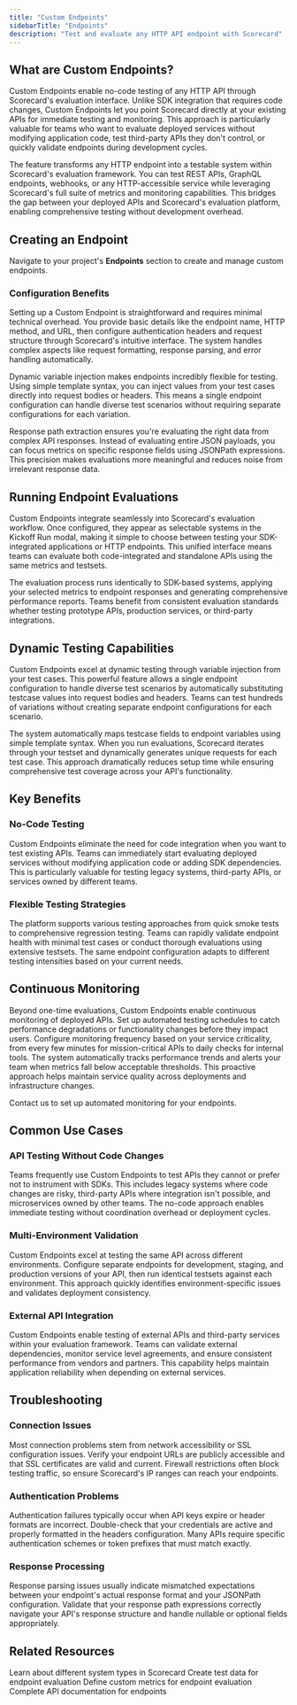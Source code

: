 ```yaml
---
title: "Custom Endpoints"
sidebarTitle: "Endpoints"
description: "Test and evaluate any HTTP API endpoint with Scorecard"
---
```



## What are Custom Endpoints?

Custom Endpoints enable no-code testing of any HTTP API through Scorecard's evaluation interface. Unlike SDK integration that requires code changes, Custom Endpoints let you point Scorecard directly at your existing APIs for immediate testing and monitoring. This approach is particularly valuable for teams who want to evaluate deployed services without modifying application code, test third-party APIs they don't control, or quickly validate endpoints during development cycles.

The feature transforms any HTTP endpoint into a testable system within Scorecard's evaluation framework. You can test REST APIs, GraphQL endpoints, webhooks, or any HTTP-accessible service while leveraging Scorecard's full suite of metrics and monitoring capabilities. This bridges the gap between your deployed APIs and Scorecard's evaluation platform, enabling comprehensive testing without development overhead.

## Creating an Endpoint

Navigate to your project's **Endpoints** section to create and manage custom endpoints.

<DarkLightImage
  lightSrc="/images/endpoints/endpoint-edit-light.png"
  darkSrc="/images/endpoints/endpoint-edit-dark.png"
  caption={null}
  alt="Screenshot of the Edit Endpoint configuration modal"
/>

### Configuration Benefits

Setting up a Custom Endpoint is straightforward and requires minimal technical overhead. You provide basic details like the endpoint name, HTTP method, and URL, then configure authentication headers and request structure through Scorecard's intuitive interface. The system handles complex aspects like request formatting, response parsing, and error handling automatically.

Dynamic variable injection makes endpoints incredibly flexible for testing. Using simple template syntax, you can inject values from your test cases directly into request bodies or headers. This means a single endpoint configuration can handle diverse test scenarios without requiring separate configurations for each variation.

Response path extraction ensures you're evaluating the right data from complex API responses. Instead of evaluating entire JSON payloads, you can focus metrics on specific response fields using JSONPath expressions. This precision makes evaluations more meaningful and reduces noise from irrelevant response data.

## Running Endpoint Evaluations

Custom Endpoints integrate seamlessly into Scorecard's evaluation workflow. Once configured, they appear as selectable systems in the Kickoff Run modal, making it simple to choose between testing your SDK-integrated applications or HTTP endpoints. This unified interface means teams can evaluate both code-integrated and standalone APIs using the same metrics and testsets.

<DarkLightImage
  lightSrc="/images/endpoints/kickoff-endpoint-light.png"
  darkSrc="/images/endpoints/kickoff-endpoint-dark.png"
  caption={null}
  alt="Screenshot of Kickoff Run modal with Endpoint tab selected"
/>

The evaluation process runs identically to SDK-based systems, applying your selected metrics to endpoint responses and generating comprehensive performance reports. Teams benefit from consistent evaluation standards whether testing prototype APIs, production services, or third-party integrations.

## Dynamic Testing Capabilities

Custom Endpoints excel at dynamic testing through variable injection from your test cases. This powerful feature allows a single endpoint configuration to handle diverse test scenarios by automatically substituting testcase values into request bodies and headers. Teams can test hundreds of variations without creating separate endpoint configurations for each scenario.

The system automatically maps testcase fields to endpoint variables using simple template syntax. When you run evaluations, Scorecard iterates through your testset and dynamically generates unique requests for each test case. This approach dramatically reduces setup time while ensuring comprehensive test coverage across your API's functionality.

## Key Benefits

### No-Code Testing
Custom Endpoints eliminate the need for code integration when you want to test existing APIs. Teams can immediately start evaluating deployed services without modifying application code or adding SDK dependencies. This is particularly valuable for testing legacy systems, third-party APIs, or services owned by different teams.

### Flexible Testing Strategies
The platform supports various testing approaches from quick smoke tests to comprehensive regression testing. Teams can rapidly validate endpoint health with minimal test cases or conduct thorough evaluations using extensive testsets. The same endpoint configuration adapts to different testing intensities based on your current needs.

## Continuous Monitoring

Beyond one-time evaluations, Custom Endpoints enable continuous monitoring of deployed APIs. Set up automated testing schedules to catch performance degradations or functionality changes before they impact users. Configure monitoring frequency based on your service criticality, from every few minutes for mission-critical APIs to daily checks for internal tools. The system automatically tracks performance trends and alerts your team when metrics fall below acceptable thresholds. This proactive approach helps maintain service quality across deployments and infrastructure changes.

<Note>
  Contact us to set up automated monitoring for your endpoints.
</Note>

## Common Use Cases

### API Testing Without Code Changes
Teams frequently use Custom Endpoints to test APIs they cannot or prefer not to instrument with SDKs. This includes legacy systems where code changes are risky, third-party APIs where integration isn't possible, and microservices owned by other teams. The no-code approach enables immediate testing without coordination overhead or deployment cycles.

### Multi-Environment Validation
Custom Endpoints excel at testing the same API across different environments. Configure separate endpoints for development, staging, and production versions of your API, then run identical testsets against each environment. This approach quickly identifies environment-specific issues and validates deployment consistency.

### External API Integration
Custom Endpoints enable testing of external APIs and third-party services within your evaluation framework. Teams can validate external dependencies, monitor service level agreements, and ensure consistent performance from vendors and partners. This capability helps maintain application reliability when depending on external services.

## Troubleshooting

### Connection Issues
Most connection problems stem from network accessibility or SSL configuration issues. Verify your endpoint URLs are publicly accessible and that SSL certificates are valid and current. Firewall restrictions often block testing traffic, so ensure Scorecard's IP ranges can reach your endpoints.

### Authentication Problems
Authentication failures typically occur when API keys expire or header formats are incorrect. Double-check that your credentials are active and properly formatted in the headers configuration. Many APIs require specific authentication schemes or token prefixes that must match exactly.

### Response Processing
Response parsing issues usually indicate mismatched expectations between your endpoint's actual response format and your JSONPath configuration. Validate that your response path expressions correctly navigate your API's response structure and handle nullable or optional fields appropriately.

## Related Resources

<Card title="Systems" icon="server" href="/features/systems">
  Learn about different system types in Scorecard
</Card>

<Card title="Testsets" icon="vial" href="/features/testsets">
  Create test data for endpoint evaluation
</Card>

<Card title="Metrics" icon="chart-line" href="/features/best-in-class-metrics">
  Define custom metrics for endpoint evaluation
</Card>

<Card title="API Reference" icon="code" href="/api-reference/overview">
  Complete API documentation for endpoints
</Card>